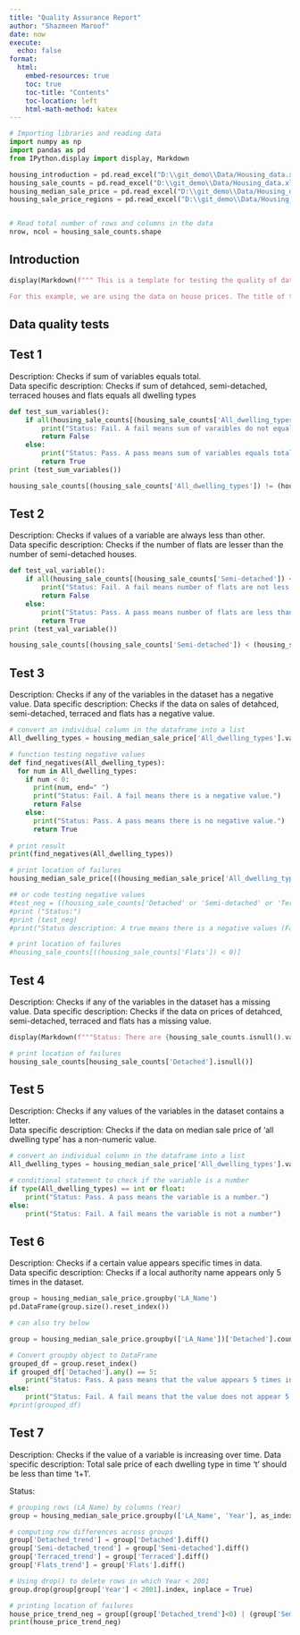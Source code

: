 ```yaml
---
title: "Quality Assurance Report"
author: "Shazmeen Maroof"
date: now
execute:
  echo: false
format:
  html:
    embed-resources: true
    toc: true
    toc-title: "Contents"
    toc-location: left
    html-math-method: katex
---
```


```python
# Importing libraries and reading data
import numpy as np
import pandas as pd
from IPython.display import display, Markdown

housing_introduction = pd.read_excel("D:\\git_demo\\Data/Housing_data.xlsx", sheet_name="introduction")
housing_sale_counts = pd.read_excel("D:\\git_demo\\Data/Housing_data.xlsx", sheet_name="sale_counts")
housing_median_sale_price = pd.read_excel("D:\\git_demo\\Data/Housing_data.xlsx", sheet_name="median_sale_price")
housing_sale_price_regions = pd.read_excel("D:\\git_demo\\Data/Housing_data.xlsx", sheet_name="median_sale_price_regions")


# Read total number of rows and columns in the data
nrow, ncol = housing_sale_counts.shape
```

## Introduction

```python
display(Markdown(f""" This is a template for testing the quality of data. The idea is to check for any logical or arithmetic relationships in the data, check if values fall inside an acceptable/expected range and to publish a report on quality assurance checks performed on the dataset. 

For this example, we are using the data on house prices. The title of the dataset is {housing_introduction.at[0, 'Column_b']}. {housing_introduction.at[1, 'Column_b']}. The data has been taken from {housing_introduction.at[2, 'Column_b']}. The data is published {housing_introduction.at[3, 'Column_b']}. The data covers {housing_introduction.at[4, 'Column_b']}. The data limitations are {housing_introduction.at[5, 'Column_b']}. The data is published {housing_introduction.at[7, 'Column_b']} confidence intervals. {housing_introduction.at[8, 'Column_b']}. There are {nrow} rows and {ncol} columns in the dataset. """))
``` 


## Data quality tests   

## Test 1  
Description: Checks if sum of variables equals total.  
Data specific description: Checks if sum of detahced, semi-detached, terraced houses and flats equals all dwelling types

```python
def test_sum_variables():
    if all(housing_sale_counts[(housing_sale_counts['All_dwelling_types']) != (housing_sale_counts['Detached'] + housing_sale_counts['Semi-detached'] + housing_sale_counts['Terraced'] + housing_sale_counts['Flats'])]):
        print("Status: Fail. A fail means sum of varaibles do not equal total.")
        return False
    else:
        print("Status: Pass. A pass means sum of variables equals total.")
        return True
print (test_sum_variables())

housing_sale_counts[(housing_sale_counts['All_dwelling_types']) != (housing_sale_counts['Detached'] + housing_sale_counts['Semi-detached'] + housing_sale_counts['Terraced'] + housing_sale_counts['Flats'])]

```

## Test 2  

Description: Checks if values of a variable are always less than other.  
Data specific description: Checks if the number of flats are lesser than the number of semi-detached houses.

```python
def test_val_variable():
    if all(housing_sale_counts[(housing_sale_counts['Semi-detached']) <(housing_sale_counts['Flats'])]): 
        print("Status: Fail. A fail means number of flats are not less than number of semi-detached houses in atleast one LA.")
        return False
    else:
        print("Status: Pass. A pass means number of flats are less than number of semi-detached houses in all LAs")
        return True
print (test_val_variable())

housing_sale_counts[(housing_sale_counts['Semi-detached']) < (housing_sale_counts['Flats'])]
```

## Test 3  

Description: Checks if any of the variables in the dataset has a negative value.
Data specific description: Checks if the data on sales of detahced, semi-detached, terraced and flats has a negative value. 
```python
# convert an individual column in the dataframe into a list
All_dwelling_types = housing_median_sale_price['All_dwelling_types'].values.tolist()

# function testing negative values
def find_negatives(All_dwelling_types):
  for num in All_dwelling_types:
    if num < 0:
      print(num, end=" ")
      print("Status: Fail. A fail means there is a negative value.")
      return False
    else:
      print("Status: Pass. A pass means there is no negative value.")
      return True
      
# print result
print(find_negatives(All_dwelling_types))    

# print location of failures
housing_median_sale_price[((housing_median_sale_price['All_dwelling_types']) < 0)]

## or code testing negative values
#test_neg = ((housing_sale_counts['Detached' or 'Semi-detached' or 'Terraced' or 'Flats']) < 0).any()
#print ("Status:")
#print (test_neg)
#print("Status description: A true means there is a negative values (Fail). A false means there is no negative value (Pass).")

# print location of failures
#housing_sale_counts[((housing_sale_counts['Flats']) < 0)]
```

## Test 4

Description: Checks if any of the variables in the dataset has a missing value.
Data specific description: Checks if the data on prices of detahced, semi-detached, terraced and flats has a missing value. 
```python
display(Markdown(f"""Status: There are {housing_sale_counts.isnull().values.sum()} missing values in the dataset.  """))

# print location of failures
housing_sale_counts[housing_sale_counts['Detached'].isnull()]
``` 

## Test 5
Description: Checks if any values of the variables in the dataset contains a letter.  
Data specific description: Checks if the data on median sale price of 'all dwelling type' has a non-numeric value.  
```python
# convert an individual column in the dataframe into a list
All_dwelling_types = housing_median_sale_price['All_dwelling_types'].values.tolist()

# conditional statement to check if the variable is a number
if type(All_dwelling_types) == int or float:
    print("Status: Pass. A pass means the variable is a number.")
else:
    print("Status: Fail. A fail means the variable is not a number")
```

## Test 6  
Description: Checks if a certain value appears specific times in data.  
Data specific description: Checks if a local authority name appears only 5 times in the dataset.  

```python
group = housing_median_sale_price.groupby('LA_Name')
pd.DataFrame(group.size().reset_index())

# can also try below

group = housing_median_sale_price.groupby(['LA_Name'])['Detached'].count()

# Convert groupby object to DataFrame 
grouped_df = group.reset_index()
if grouped_df['Detached'].any() == 5:
    print("Status: Pass. A pass means that the value appears 5 times in the data.")
else:
    print("Status: Fail. A fail means that the value does not appear 5 times in the data")
#print(grouped_df)
```


## Test 7  
Description: Checks if the value of a variable is increasing over time. 
Data specific description: Total sale price of each dwelling type in time 't' should be less than time 't+1'.  

Status: 
```python
# grouping rows (LA_Name) by columns (Year)
group = housing_median_sale_price.groupby(['LA_Name', 'Year'], as_index=False)[['Detached', 'Semi-detached', 'Terraced', 'Flats']].first()

# computing row differences across groups
group['Detached_trend'] = group['Detached'].diff()
group['Semi-detached_trend'] = group['Semi-detached'].diff()
group['Terraced_trend'] = group['Terraced'].diff()
group['Flats_trend'] = group['Flats'].diff()

# Using drop() to delete rows in which Year < 2001
group.drop(group[group['Year'] < 2001].index, inplace = True)

# printing location of failures
house_price_trend_neg = group[(group['Detached_trend']<0) | (group['Semi-detached_trend']<0) | (group['Terraced_trend']<0) | (group['Flats_trend']<0)]
print(house_price_trend_neg)
```